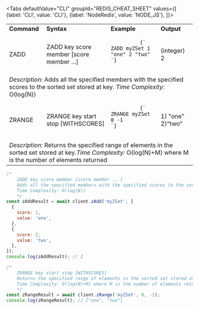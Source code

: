 
<Tabs
  defaultValue="CLI"
  groupId="REDIS_CHEAT_SHEET"
  values={[
    {label: 'CLI', value: 'CLI'},
    {label: 'NodeRedis', value: 'NODE_JS'},
  ]}>

<TabItem value="CLI">

<table>
  <tbody>
    <tr>
      <td>
        <strong>Command</strong>
      </td>
      <td>
        <strong>Syntax</strong>
      </td>
      <td>
        <strong>Example</strong>
      </td>
      <td>
        <strong>Output</strong>
      </td>
    </tr>
    <tr>
      <td>ZADD</td>
      <td>ZADD key score member [score member ...]</td>
      <td>
        <pre>
          <code>{`
ZADD myZSet 1 "one" 2 "two"
`}</code>
        </pre>
      </td>
      <td>(integer) 2</td>
    </tr>
    <tr>
      <td colspan="4">
        <em>Description:</em> Adds all the specified members with the specified
        scores to the sorted set stored at key. <em>Time Complexity: </em>
        O(log(N))
      </td>
    </tr>
    <tr>
      <td>ZRANGE</td>
      <td>ZRANGE key start stop [WITHSCORES]</td>
      <td>
        <pre>
          <code>{`
ZRANGE myZSet 0 -1
`}</code>
        </pre>
      </td>
      <td>1) "one" 2)"two" </td>
    </tr>
    <tr>
      <td colspan="4">
        <em>Description:</em> Returns the specified range of elements in the
        sorted set stored at key.<em>Time Complexity: </em>
        O(log(N)+M) where M is the number of elements returned
      </td>
    </tr>
  </tbody>
</table>

</TabItem>

<TabItem value="NODE_JS">

```js
/*
    ZADD key score member [score member ...]
    Adds all the specified members with the specified scores to the sorted set stored at key.
    Time Complexity: O(log(N))
    */
const zAddResult = await client.zAdd('myZSet', [
  {
    score: 1,
    value: 'one',
  },
  {
    score: 2,
    value: 'two',
  },
]);
console.log(zAddResult); // 2

/*
    ZRANGE key start stop [WITHSCORES]
    Returns the specified range of elements in the sorted set stored at key.
    Time Complexity: O(log(N)+M) where M is the number of elements returned
    */
const zRangeResult = await client.zRange('myZSet', 0, -1);
console.log(zRangeResult); // ["one", "two"]
```

</TabItem>

</Tabs>
